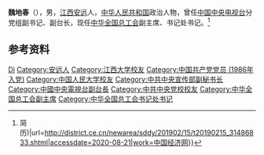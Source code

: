 '''魏地春'''（{{bd|1965年|8月|}}），男，[[江西|江西]][[安远|安远]]人，[[中华人民共和国|中华人民共和国]]政治人物，曾任[[中国中央电视台|中国中央电视台]]分党组副书记、副台长，现任[[中华全国总工会|中华全国总工会]]副主席、书记处书记。<ref>{{Cite web|title=魏地春当选全总副主席、书记处书记(图{{!}}简历)|url=http://district.ce.cn/newarea/sddy/201902/15/t20190215_31486833.shtml|accessdate=2020-08-21|work=中国经济网}}</ref>

== 参考资料 ==
{{reflist}}

{{中国人物小作品}}
{{中华全国总工会第十七届执行委员会}}

{{Authority control}}
{{DEFAULTSORT:Wei魏}}
[[Category:魏姓|Di]]
[[Category:安远人|Category:安远人]]
[[Category:江西大学校友|Category:江西大学校友]]
[[Category:中国共产党党员_(1986年入党)|Category:中国共产党党员 (1986年入党)]]
[[Category:中国人民大学校友|Category:中国人民大学校友]]
[[Category:中共中央宣传部副秘书长|Category:中共中央宣传部副秘书长]]
[[Category:中國中央電視台副台長|Category:中國中央電視台副台長]]
[[Category:中共中央党校校友|Category:中共中央党校校友]]
[[Category:中华全国总工会副主席|Category:中华全国总工会副主席]]
[[Category:中华全国总工会书记处书记|Category:中华全国总工会书记处书记]]